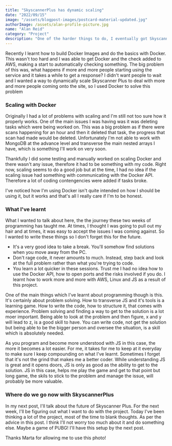 ```yaml
---
title: "SkyscannerPlus has dynamic scaling"
date: "2022/09/15"
image: "/assets/blogpost-images/postcard-material-updated.jpg"
authorImage: /assets/alan-profile-picture.jpg
name: "Alan Reid"
category: "Project"
description: "One of the harder things to do, I eventually got SkyscannerPlus to play nicely with scaling"
---
```


Recently I learnt how to build Docker Images and  do the basics with Docker. This wasn't too hard and I was able to get Docker and the check added to AWS, making a start to automatically checking something. The big problem of this was, what happens if more and more people starting using the service and it takes a while to get a response? I didn't want people to wait and I wanted a way to dynamically scale Skyscanner Plus to deal with more and more people coming onto the site, so I used Docker to solve this problem 

### Scaling with Docker

Originally I had a lot of problems with scaling and I'm still not too sure how it properly works. One of the main issues I was having was it was deleting tasks which were being worked on. This was a big problem as if there were scans happening for an hour and then it deleted that task, the progress that scan had made would be deleted. Unfortunately I'm not able to work with MongoDB at the advance level and transverse the main nested arrays I have, which is something I'll work on very soon. 

Thankfully I did some testing and manually worked on scaling Docker and there wasn't any issue, therefore it had to be something with my code. Right now, scaling seems to do a good job but at the time, I had no idea if the scaling issue had something with communicating with the Docker API. Therefore a lot of coding contengencies were added if tasks broke. 

I've noticed how I'm using Docker isn't quite intended on how I should be using it, but it works and that's all I really care if I'm to be honest. 

### What I've learnt

What I wanted to talk about here, the the journey these two weeks of programming has taught me. At times, I thought I was going to pull out my hair and at times, it was easy to accept the issues I was coming against. So I wanted to write these things so I don't forget this for the future. 

* It's a very good idea to take a break. You'll somehow find solutions when you move away from the PC. 
* Don't rage code, it never amounts to much. Instead, step back and look at the full problem rather than what you're trying to code. 
* You learn a lot quicker in these sessions. Trust me I had no idea how to use the Docker API, how to open ports and the risks involved if you do. I learnt how to work more and more with AWS, Linux and JS as a result of this project. 

One of the main things which I've learnt about programming though is this. It's certainly about problem solving. How to transverse JS and it's tools is a learning game. How to write the code, how to structure it, that comes with experience. Problem solving and finding a way to get to the solution is a lot moer important. Being able to look at the problem and then figure, x and y will lead to z, is a good skill to have. You can write code, not get the solution but being able to be the bigger person and oversee the situation, is a skill which is absolutely needed. 

As you program and become more understood with JS in this case, the more it becomes a lot easier. For me, it takes for me to keep at it everyday to make sure I keep compounding on what I've learnt. Sometimes I forget that it's not the grind that makes me a better coder. While understanding JS is great and it opens doors, JS is only as good as the ability to get to the solution. JS in this case, helps me play the game and get to that point but long game, the skils to stick to the problem and manage the issue, will probably be more valuable. 

### Where do we go now with SkyscannerPlus

In my next post, I'll talk about the future of Skyscanner Plus. For the next week, I'll be figuring out what I want to do with the project. Today I've been thinking a lot of the project, most of the time to blank thoughts. As per the advice in this post. I think I'll not worry too much about it and do something else. Maybe a game of PUBG! I'll have this setup by the next post. 

Thanks Marta for allowing me to use this photo!